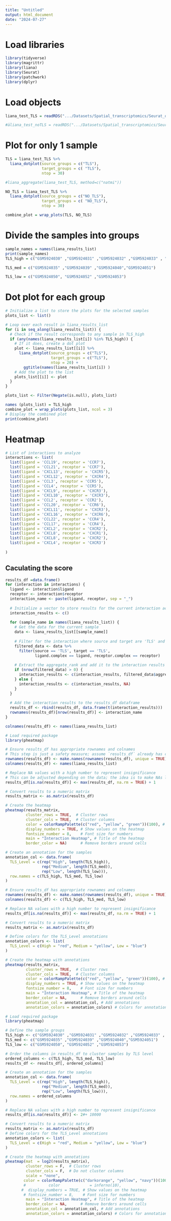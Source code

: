 ```yaml
---
title: "Untitled"
output: html_document
date: "2024-07-27"
---
```


# Load libraries
```r
library(tidyverse)
library(magrittr)
library(liana)
library(Seurat)
library(patchwork)
library(dplyr)
```

# Load objects

```r

liana_test_TLS = readRDS(".../Datasets/Spatial_transcriptomics/Seurat_obj/exm_31_TLS_LIANA")

#äliana_test_noTLS = readRDS(".../Datasets/Spatial_transcriptomics/Seurat_obj/exm_31_domcell_LIANA_NOTLS")

```


# Plot for only 1 sample
```r
TLS = liana_test_TLS %>%
  liana_dotplot(source_groups = c("TLS"),
                target_groups = c( "TLS"),
                ntop = 30)

#liana_aggregate(liana_test_TLS, method=c("natmi"))

NO_TLS = liana_test_TLS %>%
  liana_dotplot(source_groups = c("NO_TLS"),
                target_groups = c( "NO_TLS"),
                ntop = 30)

combine_plot = wrap_plots(TLS, NO_TLS)
```

# Divide the samples into groups

```r
sample_names = names(liana_results_list)
print(sample_names)
TLS_high = c("GSM5924030" ,"GSM5924031" ,"GSM5924032" ,"GSM5924033" , "GSM5924037", "GSM5924038" , "GSM5924041", "GSM5924046" ,"GSM5924049") #12 samples 

TLS_med = c("GSM5924035" ,"GSM5924039" ,"GSM5924040","GSM5924051")

TLS_low = c("GSM5924050", "GSM5924052" ,"GSM5924053")
```



# Dot plot for each group 

```r
# Initialize a list to store the plots for the selected samples
plots_list <- list()

# Loop over each result in liana_results_list
for (i in seq_along(liana_results_list)) {
  # Check if the result corresponds to any sample in TLS_high
  if (any(names(liana_results_list[i]) %in% TLS_high)) {
    # If it does, create a dot plot
    plot <- liana_results_list[[i]] %>%
      liana_dotplot(source_groups = c("TLS"),
                    target_groups = c("TLS"),
                    ntop = 20) + 
        ggtitle(names(liana_results_list[i]) )
    # Add the plot to the list
    plots_list[[i]] <- plot
  }
}

plots_list <- Filter(Negate(is.null), plots_list)

names (plots_list) = TLS_high
combine_plot = wrap_plots(plots_list, ncol = 3)
# Display the combined plot
print(combine_plot)

```

# Heatmap
```r

# List of interactions to analyze
interactions <- list(
  list(ligand = 'CCL19', receptor = 'CCR7'),
  list(ligand = 'CCL21', receptor = 'CCR7'),
  list(ligand = 'CXCL13', receptor = 'CXCR5'),
  list(ligand = 'CXCL12', receptor = 'CXCR4'),
  list(ligand = 'CCL3', receptor = 'CCR5'),
  list(ligand = 'CCL4', receptor = 'CCR5'),
  list(ligand = 'CXCL9', receptor = 'CXCR3'),
  list(ligand = 'CXCL10', receptor = 'CXCR3'),
  list(ligand = 'CCL2', receptor = 'CCR2'),
  list(ligand = 'CCL20', receptor = 'CCR6'),
  list(ligand = 'CXCL11', receptor = 'CXCR3'),
  list(ligand = 'CXCL16', receptor = 'CXCR6'),
  list(ligand = 'CCL22', receptor = 'CCR4'),
  list(ligand = 'CCL17', receptor = 'CCR4'),
  list(ligand = 'CXCL2', receptor = 'CXCR2'),
  list(ligand = 'CXCL8', receptor = 'CXCR1'),
  list(ligand = 'CXCL8', receptor = 'CXCR2'),
  list(ligand = 'CXCL4', receptor = 'CXCR3')
  
)

```
## Caculating the score

```r

results_df =data.frame()
for (interaction in interactions) {
  ligand <- interaction$ligand
  receptor <- interaction$receptor
  interaction_name <- paste(ligand, receptor, sep = "_")
  
  # Initialize a vector to store results for the current interaction across all samples
  interaction_results <- c()
  
  for (sample_name in names(liana_results_list)) {
    # Get the data for the current sample
    data <- liana_results_list[[sample_name]]
    
    # Filter for the interaction where source and target are 'TLS' and the ligand-receptor pair matches
    filtered_data <- data %>%
      filter(source == 'TLS', target == 'TLS',
             ligand.complex == ligand, receptor.complex == receptor)
    
    # Extract the aggregate_rank and add it to the interaction results
    if (nrow(filtered_data) > 0) {
      interaction_results <- c(interaction_results, filtered_data$aggregate_rank)
    } else {
      interaction_results <- c(interaction_results, NA)
    }
  }
  
  # Add the interaction results to the results_df dataframe
  results_df <- rbind(results_df, data.frame(t(interaction_results)))
  rownames(results_df)[nrow(results_df)] <- interaction_name
}

colnames(results_df) <- names(liana_results_list)

```



```r
# Load required package
library(pheatmap)

# Ensure results_df has appropriate rownames and colnames
# This step is just a safety measure; assume `results_df` already has correct rownames and colnames.
rownames(results_df) <- make.names(rownames(results_df), unique = TRUE)
colnames(results_df) <- names(liana_results_list)

# Replace NA values with a high number to represent insignificance
# This can be adjusted depending on the data; the idea is to make NAs less visible
results_df[is.na(results_df)] <- max(results_df, na.rm = TRUE) + 1

# Convert results to a numeric matrix
results_matrix <- as.matrix(results_df)

# Create the heatmap
pheatmap(results_matrix, 
         cluster_rows = TRUE,  # Cluster rows
         cluster_cols = TRUE,  # Cluster columns
         color = colorRampPalette(c("red", "yellow", "green"))(100), # Color palette
         display_numbers = TRUE, # Show values on the heatmap
         fontsize_number = 8,    # Font size for numbers
         main = "Interaction Heatmap", # Title of the heatmap
         border_color = NA)      # Remove borders around cells

```

```r

# Create an annotation for the samples
annotation_col <- data.frame(
  TLS_Level = c(rep("High", length(TLS_high)), 
                rep("Medium", length(TLS_med)), 
                rep("Low", length(TLS_low))),
  row.names = c(TLS_high, TLS_med, TLS_low)
)

# Ensure results_df has appropriate rownames and colnames
rownames(results_df) <- make.names(rownames(results_df), unique = TRUE)
colnames(results_df) <- c(TLS_high, TLS_med, TLS_low)

# Replace NA values with a high number to represent insignificance
results_df[is.na(results_df)] <- max(results_df, na.rm = TRUE) + 1

# Convert results to a numeric matrix
results_matrix <- as.matrix(results_df)

# Define colors for the TLS_Level annotations
annotation_colors <- list(
  TLS_Level = c(High = "red", Medium = "yellow", Low = "blue")
)

# Create the heatmap with annotations
pheatmap(results_matrix, 
         cluster_rows = TRUE,  # Cluster rows
         cluster_cols = TRUE,  # Cluster columns
         color = colorRampPalette(c("red", "yellow", "green"))(100), # Color palette
         display_numbers = TRUE, # Show values on the heatmap
         fontsize_number = 8,    # Font size for numbers
         main = "Interaction Heatmap", # Title of the heatmap
         border_color = NA,      # Remove borders around cells
         annotation_col = annotation_col, # Add annotations
         annotation_colors = annotation_colors) # Colors for annotations
```



```r
# Load required package
library(pheatmap)

# Define the sample groups
TLS_high <- c("GSM5924030" ,"GSM5924031" ,"GSM5924032" ,"GSM5924033" , "GSM5924037", "GSM5924038" , "GSM5924041", "GSM5924046" ,"GSM5924049")
TLS_med <- c("GSM5924035" ,"GSM5924039" ,"GSM5924040","GSM5924051")
TLS_low <- c("GSM5924050", "GSM5924052" ,"GSM5924053")

# Order the columns in results_df to cluster samples by TLS level
ordered_columns <- c(TLS_high, TLS_med, TLS_low)
results_df <- results_df[, ordered_columns]

# Create an annotation for the samples
annotation_col <- data.frame(
  TLS_Level = c(rep("High", length(TLS_high)), 
                rep("Medium", length(TLS_med)), 
                rep("Low", length(TLS_low))),
  row.names = ordered_columns
)

# Replace NA values with a high number to represent insignificance
results_df[is.na(results_df)] <- 2#+ 10000

# Convert results to a numeric matrix
results_matrix <- as.matrix(results_df)
# Define colors for the TLS_Level annotations
annotation_colors <- list(
  TLS_Level = c(High = "red", Medium = "yellow", Low = "blue")
)

# Create the heatmap with annotations
pheatmap(mat  = log2(results_matrix), 
         cluster_rows = F,  # Cluster rows
         cluster_cols = F,  # Do not cluster columns
         scale = "none",
        color = colorRampPalette(c("darkorange", "yellow", "navy"))(100), # Color palette
        #          color             = inferno(10),
       #  display_numbers = TRUE, # Show values on the heatmap
        # fontsize_number = 8,    # Font size for numbers
         main = "Interaction Heatmap", # Title of the heatmap
         border_color = NA,      # Remove borders around cells
         annotation_col = annotation_col, # Add annotations
         annotation_colors = annotation_colors) # Colors for annotations

```

